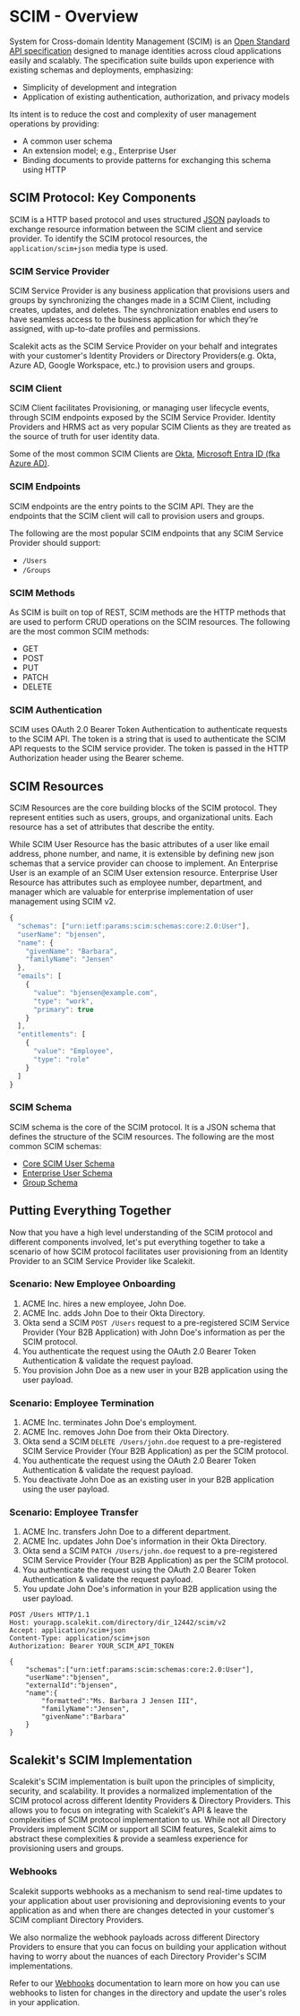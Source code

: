 # SCIM - Overview

System for Cross-domain Identity Management (SCIM) is an
[Open Standard API specification](https://datatracker.ietf.org/doc/html/rfc7643#section-2)
designed to manage identities across cloud applications easily and scalably. The
specification suite builds upon experience with existing schemas and
deployments, emphasizing:

- Simplicity of development and integration
- Application of existing authentication, authorization, and privacy models

Its intent is to reduce the cost and complexity of user management operations by
providing:

- A common user schema
- An extension model; e.g., Enterprise User
- Binding documents to provide patterns for exchanging this schema using HTTP

## SCIM Protocol: Key Components

SCIM is a HTTP based protocol and uses structured
[JSON](https://datatracker.ietf.org/doc/html/rfc7159) payloads to exchange
resource information between the SCIM client and service provider. To identify
the SCIM protocol resources, the `application/scim+json` media type is used.

### SCIM Service Provider

SCIM Service Provider is any business application that provisions users and
groups by synchronizing the changes made in a SCIM Client, including creates,
updates, and deletes. The synchronization enables end users to have seamless
access to the business application for which they’re assigned, with up-to-date
profiles and permissions.

Scalekit acts as the SCIM Service Provider on your behalf and integrates with
your customer's Identity Providers or Directory Providers(e.g. Okta, Azure AD,
Google Workspace, etc.) to provision users and groups.

### SCIM Client

SCIM Client facilitates Provisioning, or managing user lifecycle events, through
SCIM endpoints exposed by the SCIM Service Provider. Identity Providers and HRMS
act as very popular SCIM Clients as they are treated as the source of truth for
user identity data.

Some of the most common SCIM Clients are [Okta](https://www.okta.com),
[Microsoft Entra ID (fka Azure AD)](https://www.microsoft.com/en-in/security/business/identity-access/microsoft-entra-id).

### SCIM Endpoints

SCIM endpoints are the entry points to the SCIM API. They are the endpoints that
the SCIM client will call to provision users and groups.

The following are the most popular SCIM endpoints that any SCIM Service Provider
should support:

- `/Users`
- `/Groups`

### SCIM Methods

As SCIM is built on top of REST, SCIM methods are the HTTP methods that are used
to perform CRUD operations on the SCIM resources. The following are the most
common SCIM methods:

- GET
- POST
- PUT
- PATCH
- DELETE

### SCIM Authentication

SCIM uses OAuth 2.0 Bearer Token Authentication to authenticate requests to the
SCIM API. The token is a string that is used to authenticate the SCIM API
requests to the SCIM service provider. The token is passed in the HTTP
Authorization header using the Bearer scheme.

## SCIM Resources

SCIM Resources are the core building blocks of the SCIM protocol. They represent
entities such as users, groups, and organizational units. Each resource has a
set of attributes that describe the entity.

While SCIM User Resource has the basic attributes of a user like email address,
phone number, and name, it is extensible by defining new json schemas that a
service provider can choose to implement. An Enterprise User is an example of an
SCIM User extension resource. Enterprise User Resource has attributes such as
employee number, department, and manager which are valuable for enterprise
implementation of user management using SCIM v2.

<CodeWithHeader title="Example SCIM User Representation">

```js
{
  "schemas": ["urn:ietf:params:scim:schemas:core:2.0:User"],
  "userName": "bjensen",
  "name": {
    "givenName": "Barbara",
    "familyName": "Jensen"
  },
  "emails": [
    {
      "value": "bjensen@example.com",
      "type": "work",
      "primary": true
    }
  ],
  "entitlements": [
    {
      "value": "Employee",
      "type": "role"
    }
  ]
}
```

</CodeWithHeader>

### SCIM Schema

SCIM schema is the core of the SCIM protocol. It is a JSON schema that defines
the structure of the SCIM resources. The following are the most common SCIM
schemas:

- [Core SCIM User Schema](https://datatracker.ietf.org/doc/html/rfc7643#section-4.1)
- [Enterprise User Schema](https://datatracker.ietf.org/doc/html/rfc7643#section-4.3)
- [Group Schema](https://datatracker.ietf.org/doc/html/rfc7643#section-4.2)

## Putting Everything Together

Now that you have a high level understanding of the SCIM protocol and different
components involved, let's put everything together to take a scenario of how
SCIM protocol facilitates user provisioning from an Identity Provider to an SCIM
Service Provider like Scalekit.

### Scenario: New Employee Onboarding

1. ACME Inc. hires a new employee, John Doe.
2. ACME Inc. adds John Doe to their Okta Directory.
3. Okta send a SCIM `POST /Users` request to a pre-registered SCIM Service
   Provider (Your B2B Application) with John Doe's information as per the SCIM
   protocol.
4. You authenticate the request using the OAuth 2.0 Bearer Token Authentication
   & validate the request payload.
5. You provision John Doe as a new user in your B2B application using the user
   payload.

### Scenario: Employee Termination

1. ACME Inc. terminates John Doe's employment.
2. ACME Inc. removes John Doe from their Okta Directory.
3. Okta send a SCIM `DELETE /Users/john.doe` request to a pre-registered SCIM
   Service Provider (Your B2B Application) as per the SCIM protocol.
4. You authenticate the request using the OAuth 2.0 Bearer Token Authentication
   & validate the request payload.
5. You deactivate John Doe as an existing user in your B2B application using the
   user payload.

### Scenario: Employee Transfer

1. ACME Inc. transfers John Doe to a different department.
2. ACME Inc. updates John Doe's information in their Okta Directory.
3. Okta send a SCIM `PATCH /Users/john.doe` request to a pre-registered SCIM
   Service Provider (Your B2B Application) as per the SCIM protocol.
4. You authenticate the request using the OAuth 2.0 Bearer Token Authentication
   & validate the request payload.
5. You update John Doe's information in your B2B application using the user
   payload.

<CodeWithHeader title="SCIM Create User Request">

```http
POST /Users HTTP/1.1
Host: yourapp.scalekit.com/directory/dir_12442/scim/v2
Accept: application/scim+json
Content-Type: application/scim+json
Authorization: Bearer YOUR_SCIM_API_TOKEN

{
    "schemas":["urn:ietf:params:scim:schemas:core:2.0:User"],
    "userName":"bjensen",
    "externalId":"bjensen",
    "name":{
        "formatted":"Ms. Barbara J Jensen III",
        "familyName":"Jensen",
        "givenName":"Barbara"
    }
}
```

</CodeWithHeader>

## Scalekit's SCIM Implementation

Scalekit's SCIM implementation is built upon the principles of simplicity,
security, and scalability. It provides a normalized implementation of the SCIM
protocol across different Identity Providers & Directory Providers. This allows
you to focus on integrating with Scalekit's API & leave the complexities of SCIM
protocol implementation to us. While not all Directory Providers implement SCIM
or support all SCIM features, Scalekit aims to abstract these complexities &
provide a seamless experience for provisioning users and groups.

### Webhooks

Scalekit supports webhooks as a mechanism to send real-time updates to your
application about user provisioning and deprovisioning events to your
application as and when there are changes detected in your customer's SCIM
compliant Directory Providers.

We also normalize the webhook payloads across different Directory Providers to
ensure that you can focus on building your application without having to worry
about the nuances of each Directory Provider's SCIM implementations.

Refer to our [Webhooks](/scim/webhooks) documentation to learn more on how
you can use webhooks to listen for changes in the directory and update the
user's roles in your application.
